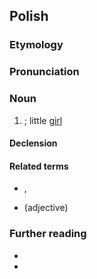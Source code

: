{{also|dziewczynką}}
==Polish==

===Etymology===
{{suffix|pl|dziewczyna|ka}}

===Pronunciation===
{{pl-p|a=Pl-dziewczynka.ogg}}

===Noun===
{{pl-noun|f|dim=dziewczyneczka}}

# {{diminutive of|pl|dziewczyna}}; little [[girl]]

====Declension====
{{pl-decl-noun-f}}

====Related terms====
* {{l|pl|dziewczyna}}, {{l|pl|dziewczę}}
* {{l|pl|dziewczęcy}} (adjective)

===Further reading===
* {{R:pl:WSJP}}
* {{R:PWN}}

{{C|pl|Female children}}